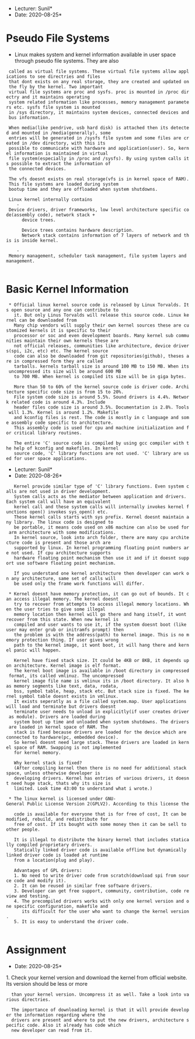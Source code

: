 *Lecturer: Sunil*
*Date: 2020-08-25*

= Pseudo File Systems =

* Linux makes system and kernel information available in user space through pseudo file systems. They are also 
  called as virtual file systems. These virtual file systems allow applications to see directries and files 
  that dont exists on any real storage, they are created and updated on the fly by the kernel. Two important 
  virtual file systems are proc and sysfs. proc is mounted in /proc directry and it maintains operating 
  system related information like processes, memory management parameters etc. sysfs file system is mounted 
  in /sys directory, it maintains system devices, connected devices and bus information. 
  
  When media(like pendrive, usb hard disk) is attached then its detected and mounted in /media(generally), some 
  entries will be generated in /sysfs file system and some files are created in /dev directory, with this its 
  possible to communicate with hardware and application(user). So, kernel information is maintained in virtual 
  file system(especially in /proc and /sysfs). By using system calls its possible to extract the information of 
  the connected devices.
  
  The vfs doesnt exists on real storage(vfs is in kernel space of RAM). This file systems are loaded during system 
  bootup time and they are offloaded when system shutdowns. 
  
  Linux kernel internally contains 
	 - Device drivers, driver frameworks, low level architecture specific code(assembly code), network stack + 
	   device trees. 
	   
	   Device trees contains hardware description.
	   Network stack contains information of 7 layers of network and this is inside kernel.
	   
   	 - Memory management, scheduler task management, file system layers and management.
  
= Basic Kernel Information =
  * Official linux kernel source code is released by Linux Torvalds. Its open source and any one can contribute to 
    it. But only Linus Torvalds will release this source code. Linux kernel can be downloaded from {{http://www.kernel.org|Kernel Link}}
    Many chip vendors will supply their own kernel sources these are customized kernels it is specific to their 
    processor or soc and even development boards. Many kernel sub communities maintain their own kernels these are 
    not official releases, communities like architecture, device drivers(spi, i2c, etc) etc. The kernel source 
    code can also be downloaded from git repositories(github), theses are in compressed form they are called 
	tarballs. kernels tarball size is around 100 MB to 150 MB. When its uncompressed its size will be around 600 MB 
	to 700 MB. When kernel is compiled its size will be in giga bytes. 
	
	More than 50 to 60% of the kernel source code is driver code. Architecture specific code size is from 15 to 20%.
	File system code size is around 5.5%. Sound drivers is 4.4%. Network related code is around 4.3%. Include 
	header files code size is around 3.5%. Documentation is 2.8%. Tools will 1.3%. Kernel is around 1.2%. Makefile 
	and kconfig files is rest. The code is mostly in c language and some assembly code specific to architecture. 
	This assembly code is used for cpu and machine initialization and for critical library routines.
	
	The entire 'C' source code is compiled by using gcc compiler with the help of kconfig and makefiles. In kernel 
	source code, 'C' library functions are not used. 'C' library are used for user space applications.

*Lecturer: Sunil*
*Date: 2020-08-26*

	Kernel provide similar type of 'C' library functions. Even system calls are not used in driver development. 
	System calls acts as the mediator between application and drivers. Each system call will have an equivalent 
	kernel call and these system calls will internally invokes kernel functions open() invokes sys_open() etc. 
	These kernel calls starts with sys prefix. Kernel doesnt maintain any library. The linux code is designed to 
	be portable, it means code used on x86 machine can also be used for arm architecture with some modifications. 
	In kernel source, look into arch folder, there are many cpu architecture code is present and those arch are 
	supported by linux. In kernel programming floating point numbers are not used. If cpu architecture supports 
	hardware floating point mechanism then use it and if it doesnt support use software floating point mechanism. 
	
	If you understand one kernel architecture then developer can work on any architecture, same set of calls will 
	be used only the frame work functions will differ. 
	
  * Kernel doesnt have memory protection, it can go out of bounds. It can access illegal memory. The kernel doesnt 
	try to recover from attempts to access illegal memory locations. When the user tries to give some illegal 
	memory location then kernel will go there and hang itself, it wont recover from this state. When new kernel is 
	compiled and user wants to use it, if the system doesnt boot (like user may enter grub or initramfs prompt) then 
	the problem is with the address(path) to kernel image. This is no memory protection thing. If user gives wrong 
	path to the kernel image, it wont boot, it will hang there and kernel panic will happen. 
	
	Kernel have fixed stack size. It could be 4KB or 8KB, it depends upon architecture. Kernel image is elf format. 
	The kernel boot image is available in /boot directory in compressed format, its called vmlinuz. The uncompressed 
	kernel image file name is vmlinux its in /boot directory. It also has memory segments like text, data, rodata, 
	bss, symbol table, heap, stack etc. But stack size is fixed. The kernel symbol table doesnt exists in vmlinux.
	It exists seperatly as a file called system.map. User applications will load and terminate but drivers doesnt 
	terminate user needs to unload in explicitly(if user creates driver as module). Drivers are loaded during 
	system boot up time and unloaded when system shutdowns. The drivers are loaded in kernel space of RAM. The 
	stack is fixed because drivers are loaded for the device which are connected to hardware(pc, embedded device). 
	So kernel doesnt need large stack. These drivers are loaded in kernel space of RAM. Swapping is not implemented 
	for kernel memory. 
	
	Why kernel stack is fixed?
	(After compiling kernel then there is no need for additional stack space, unless otherwise developer is 
	developing drivers. Kernel has entries of various drivers, it doesnt need huge stack, thats why its size is 
	limited. Look time 43:00 to understand what i wrote.) 
	
  * The linux kernel is licensed under GNU-General Public License Version 2(GPLV2). According to this license the 
	code is available for everyone that is for free of cost, It can be modified, rebuild, and redistribute for 
	free of cost. If its bought with some money then it can be sell to other people. 
	
	It is illegal to distribute the binary kernel that includes statically compiled proprietary drivers. 
	Statically linked driver code is available offline but dynamically linked driver code is loaded at runtime 
	from a location(plug and play). 
	
	Advantages of GPL drivers: 
	1. No need to write driver code from scratch(download spi from source code and modify it).
	2. It can be reused in similar free software drivers.
	3. Developer can get free support, community, contribution, code review and testing.
	4. The precompiled drivers works with only one kernel version and one specific configuration, makefile and 
	   its difficult for the user who want to change the kernel version.
	5. It is easy to understand the driver code.
	
= Assignment =

*Date: 2020-08-25*
1. Check your kernel version and download the kernel from official website. Its version should be less or more 
   than your kernel version. Uncompress it as well. Take a look into various directries.
   
   The importance of downloading kernel is that it will provide developer the information regarding where the 
   drivers are present and where to put the new drivers, architecture specific code. Also it already has code which 
   new developer can read from it.
  
